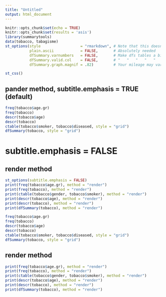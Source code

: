 ```yaml
---
title: "Untitled"
output: html_document
---
```


<!-- Ceci fonctionne: -->
<!-- output:  -->
<!--   html_document: -->
<!--     css: C:/R/win-library/3.5/summarytools/includes/stylesheets/summarytools.css -->

<!-- Ceci fonctionne: -->
<!--    css: !expr system.file("includes/stylesheets/summarytools.css", package="summarytools") -->

<!-- # ceci fonctionne (dans un chunk) -->
<!-- #cat(as.character(htmltools::includeCSS(system.file("includes/stylesheets/summarytools.css", -->
<!-- #package="summarytools")))) -->

```r
knitr::opts_chunk$set(echo = TRUE)
knitr::opts_chunk$set(results = 'asis')
library(summarytools)
data(tobacco, tabagisme)
st_options(style                  = "rmarkdown", # Note that this doesn't apply to dfSummary()
           plain.ascii            = FALSE,       # Absolutely needed
           dfSummary.varnumbers   = FALSE,       # Make dfs tables a bit narrower
           dfSummary.valid.col    = FALSE,       # "   "   "   "   "   "   "   "
           dfSummary.graph.magnif = .82)         # Your mileage may vary
```

```r
st_css()
```

## pander method, subtitle.emphasis = TRUE (default)
```r
freq(tobacco$age.gr)
freq(tobacco)
descr(tobacco$age)
descr(tobacco)
ctable(tobacco$smoker, tobacco$diseased, style = "grid")
dfSummary(tobacco, style = "grid")
```

# subtitle.emphasis = FALSE
## render method

```r
st_options(subtitle.emphasis = FALSE)
print(freq(tobacco$age.gr), method = "render")
print(freq(tobacco), method = "render")
print(ctable(tobacco$gender, tobacco$smoker), method = "render")
print(descr(tobacco$age), method = "render")
print(descr(tobacco), method = "render")
print(dfSummary(tobacco), method = "render")
```


```r
freq(tobacco$age.gr)
freq(tobacco)
descr(tobacco$age)
descr(tobacco)
ctable(tobacco$smoker, tobacco$diseased, style = "grid")
dfSummary(tobacco, style = "grid")
```

## render method

```r
print(freq(tobacco$age.gr), method = "render")
print(freq(tobacco), method = "render")
print(ctable(tobacco$gender, tobacco$smoker), method = "render")
print(descr(tobacco$age), method = "render")
print(descr(tobacco), method = "render")
print(dfSummary(tobacco), method = "render")
```
